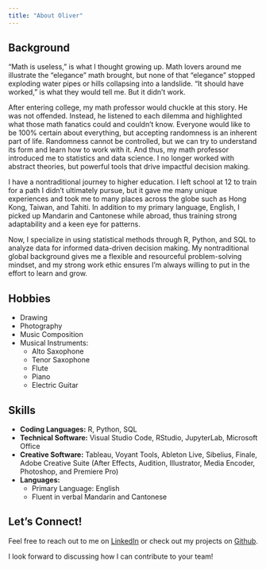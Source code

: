 ---
title: "About Oliver"
---

## Background

“Math is useless,” is what I thought growing up. Math lovers around me illustrate the “elegance” math brought, but none of that “elegance” stopped exploding water pipes or hills collapsing into a landslide. “It should have worked,” is what they would tell me. But it didn’t work.

After entering college, my math professor would chuckle at this story. He was not offended. Instead, he listened to each dilemma and highlighted what those math fanatics could and couldn’t know. Everyone would like to be 100% certain about everything, but accepting randomness is an inherent part of life. Randomness cannot be controlled, but we can try to understand its form and learn how to work with it. And thus, my math professor introduced me to statistics and data science. I no longer worked with abstract theories, but powerful tools that drive impactful decision making.

I have a nontraditional journey to higher education. I left school at 12 to train for a path I didn’t ultimately pursue, but it gave me many unique experiences and took me to many places across the globe such as Hong Kong, Taiwan, and Tahiti. In addition to my primary language, English, I picked up Mandarin and Cantonese while abroad, thus training strong adaptability and a keen eye for patterns.

Now, I specialize in using statistical methods through R, Python, and SQL to analyze data for informed data-driven decision making. My nontraditional global background gives me a flexible and resourceful problem-solving mindset, and my strong work ethic ensures I’m always willing to put in the effort to learn and grow.

## Hobbies

  - Drawing
  - Photography
  - Music Composition
  - Musical Instruments:
    - Alto Saxophone
    - Tenor Saxophone
    - Flute
    - Piano
    - Electric Guitar

## Skills

  - **Coding Languages:** R, Python, SQL
  - **Technical Software:** Visual Studio Code, RStudio, JupyterLab, Microsoft Office
  - **Creative Software:** Tableau, Voyant Tools, Ableton Live, Sibelius, Finale, Adobe Creative Suite (After Effects, Audition, Illustrator, Media Encoder, Photoshop, and Premiere Pro)
  - **Languages:**
    - Primary Language: English
    - Fluent in verbal Mandarin and Cantonese

## Let's Connect!

Feel free to reach out to me on [LinkedIn](https://www.linkedin.com/in/oliver-siu/) or check out my projects on [Github](https://github.com/odspro-ucla).

I look forward to discussing how I can contribute to your team!
